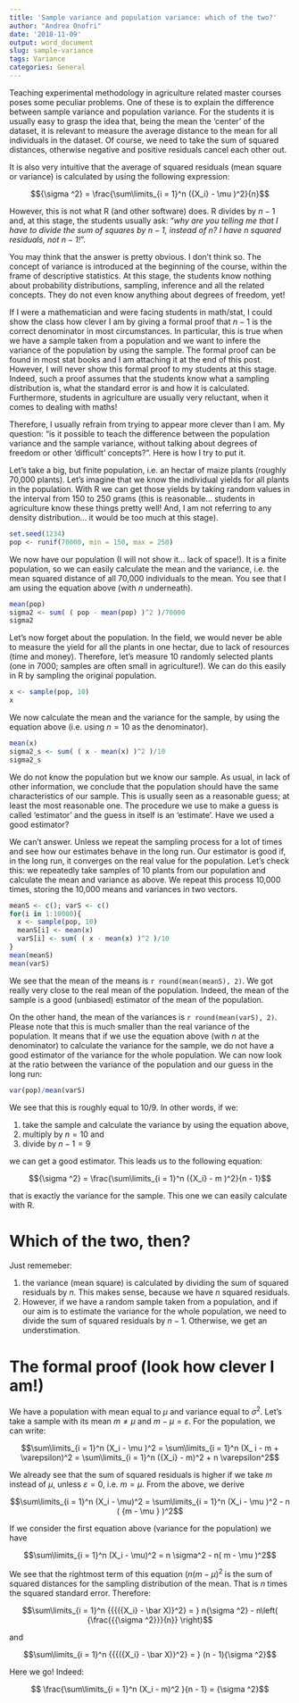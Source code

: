 ```yaml
---
title: 'Sample variance and population variance: which of the two?'
author: "Andrea Onofri"
date: '2018-11-09'
output: word_document
slug: sample-variance
tags: Variance
categories: General
---
```



Teaching experimental methodology in agriculture related master courses poses some peculiar problems. One of these is to explain the difference between sample variance and population variance. For the students it is usually easy to grasp the idea that, being the mean the 'center' of the dataset, it is relevant to measure the average distance to the mean for all individuals in the dataset. Of course, we need to take the sum of squared distances, otherwise negative and positive residuals cancel each other out.

It is also very intuitive that the average of squared residuals (mean square or variance) is calculated by using the following expression:

$${\sigma ^2} = \frac{\sum\limits_{i = 1}^n ({X_i} - \mu )^2}{n}$$

However, this is not what R (and other software) does. R divides by $n - 1$ and, at this stage, the students usually ask: "*why are you telling me that I have to divide the sum of squares by $n - 1$, instead of $n$? I have $n$ squared residuals, not $n - 1$!*".

You may think that the answer is pretty obvious. I don't think so. The concept of variance is introduced at the beginning of the course, within the frame of descriptive statistics. At this stage, the students know nothing about probability distributions, sampling, inference and all the related concepts. They do not even know anything about degrees of freedom, yet!

If I were a mathematician and were facing students in math/stat, I could show the class how clever I am by giving a formal proof that $n - 1$ is the correct denominator in most circumstances. In particular, this is true when we have a sample taken from a population and we want to infere the variance of the population by using the sample. The formal proof can be found in most stat books and I am attaching it at the end of this post. However, I will never show this formal proof to my students at this stage. Indeed, such a proof assumes that the students know what a sampling distribution is, what the standard error is and how it is calculated. Furthermore, students in agriculture are usually very reluctant, when it comes to dealing with maths!

Therefore, I usually refrain from trying to appear more clever than I am. My question: "is it possible to teach the difference between the population variance and the sample variance, without talking about degrees of freedom or other 'difficult' concepts?". Here is how I try to put it.

Let's take a big, but finite population, i.e. an hectar of maize plants (roughly 70,000 plants). Let's imagine that we know the individual yields for all plants in the population. With R we can get those yields by taking random values in the interval from 150 to 250 grams (this is reasonable... students in agriculture know these things pretty well! And, I am not referring to any density distribution... it would be too much at this stage).

```r
set.seed(1234)
pop <- runif(70000, min = 150, max = 250)
```

We now have our population (I will not show it... lack of space!). It is a finite population, so we can easily calculate the mean and the variance, i.e. the mean squared distance of all 70,000 individuals to the mean. You see that I am using the equation above (with $n$ underneath).

```r
mean(pop)
sigma2 <- sum( ( pop - mean(pop) )^2 )/70000
sigma2
```

Let's now forget about the population. In the field, we would never be able to measure the yield for all the plants in one hectar, due to lack of resources (time and money). Therefore, let's measure 10 randomly selected plants (one in 7000; samples are often small in agriculture!). We can do this easily in R by sampling the original population.

```r
x <- sample(pop, 10)
x
```

We now calculate the mean and the variance for the sample, by using the equation above (i.e. using $n = 10$ as the denominator).

```r
mean(x)
sigma2_s <- sum( ( x - mean(x) )^2 )/10
sigma2_s
```

We do not know the population but we know our sample. As usual, in lack of other information, we conclude that the population should have the same characteristics of our sample. This is usually seen as a reasonable guess; at least the most reasonable one. The procedure we use to make a guess is called 'estimator' and the guess in itself is an 'estimate'. Have we used a good estimator? 

We can't answer. Unless we repeat the sampling process for a lot of times and see how our estimates behave in the long run. Our estimator is good if, in the long run, it converges on the real value for the population. Let's check this: we repeatedly take samples of 10 plants from our population and calculate the mean and variance as above. We repeat this process 10,000 times, storing the 10,000 means and variances in two vectors.

```r
meanS <- c(); varS <- c()
for(i in 1:10000){
  x <- sample(pop, 10)
  meanS[i] <- mean(x)
  varS[i] <- sum( ( x - mean(x) )^2 )/10
}
mean(meanS)
mean(varS)
```

We see that the mean of the means is `r round(mean(meanS), 2)`. We got really very close to the real mean of the population. Indeed, the mean of the sample is a good (unbiased) estimator of the mean of the population.

On the other hand, the mean of the variances is `r round(mean(varS), 2)`. Please note that this is much smaller than the real variance of the population. It means that if we use the equation above (with $n$ at the denominator) to calculate the variance for the sample, we do not have a good estimator of the variance for the whole population. We can now look at the ratio between the variance of the population and our guess in the long run:

```r
var(pop)/mean(varS)
```

We see that this is roughly equal to $10/9$. In other words, if we:

1. take the sample and calculate the variance by using the equation above,
2. multiply by $n = 10$ and
3. divide by $n - 1 = 9$ 

we can get a good estimator. This leads us to the following equation:

$${\sigma ^2} = \frac{\sum\limits_{i = 1}^n ({X_i} - m )^2}{n - 1}$$

that is exactly the variance for the sample. This one we can easily calculate with R.

# Which of the two, then?

Just rememeber:

1. the variance (mean square) is calculated by dividing the sum of squared residuals by $n$. This makes sense, because we have $n$ squared residuals.
2. However, if we have a random sample taken from a population, and if our aim is to estimate the variance for the whole population, we need to divide the sum of squared residuals by $n - 1$. Otherwise, we get an understimation. 


# The formal proof (look how clever I am!)

We have a population with mean equal to $\mu$ and variance equal to $\sigma^2$. Let's take a sample with its mean $m \neq \mu$ and $m - \mu = \varepsilon$. For the population, we can write:

$$\sum\limits_{i = 1}^n (X_i - \mu )^2  = \sum\limits_{i = 1}^n (X_ i - m + \varepsilon)^2 = \sum\limits_{i = 1}^n ({X_i} - m)^2 + n \varepsilon^2$$

We already see that the sum of squared residuals is higher if we take $m$ instead of $\mu$, unless $\varepsilon = 0$, i.e. $m = \mu$. From the above, we derive

$$\sum\limits_{i = 1}^n (X_i - \mu)^2 =  \sum\limits_{i = 1}^n (X_i - \mu )^2  - n ( {m - \mu } )^2$$


If we consider the first equation above (variance for the population) we have
 
$$\sum\limits_{i = 1}^n (X_i - \mu)^2 =  n \sigma^2 - n( m - \mu  )^2$$

We see that the rightmost term of this equation ($n ( m - \mu  )^2$ is the sum of squared distances for the sampling distribution of the mean. That is $n$ times the squared standard error. Therefore:

$$\sum\limits_{i = 1}^n {{{({X_i} - \bar X)}^2} = } n{\sigma ^2} - n\left( {\frac{{{\sigma ^2}}}{n}} \right)$$


and

$$\sum\limits_{i = 1}^n {{{({X_i} - \bar X)}^2} = } (n - 1){\sigma ^2}$$


Here we go! Indeed:

$$ \frac{\sum\limits_{i = 1}^n (X_i - m)^2 }{n - 1} = {\sigma ^2}$$


 
 



